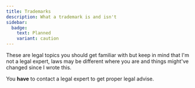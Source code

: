 ```yaml
---
title: Trademarks
description: What a trademark is and isn't
sidebar:
  badge:
    text: Planned
    variant: caution
---
```



<SimonSays title="I am not a legal expert and this is not legal advise">
These are legal topics you should get familiar with but keep in mind that I'm not a legal expert, laws may be different where you are and things might've changed since I wrote this.

You **have** to contact a legal expert to get proper legal advise.
</SimonSays>

<SimonSays title="">

</SimonSays>
